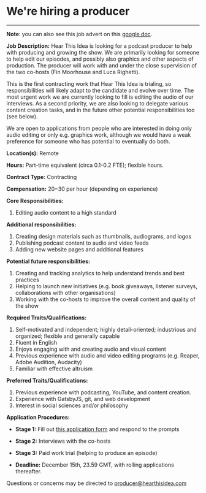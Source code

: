

<Layout>
<Seo title="We're hiring a producer" />
<h1>We're hiring a producer</h1>
<hr className="line" />
<div className="producer">

**Note**: you can also see this job advert on this [google doc](https://docs.google.com/document/d/12Dm1Y9WvR644VGgCtI0h29pzCR4z84Nm6iZ28xThLMw/edit?usp=sharing).

**Job Description:** Hear This Idea is looking for a podcast producer to help with producing and growing the show. We are primarily looking for someone to help edit our episodes, and possibly also graphics and other aspects of production. The producer will work with and under the close supervision of the two co-hosts (Fin Moorhouse and Luca Righetti). 

This is the first contracting work that Hear This Idea is trialing, so responsibilities will likely adapt to the candidate and evolve over time. The most urgent work we are currently looking to fill is editing the audio of our interviews. As a second priority, we are also looking to delegate various content creation tasks, and in the future other potential responsibilities too (see below).

We are open to applications from people who are interested in doing only audio editing or only e.g. graphics work, although we would have a weak preference for someone who has potential to eventually do both.

**Location(s):** Remote

**Hours:** Part-time equivalent (circa 0.1-0.2 FTE); flexible hours.

**Contract Type:** Contracting

**Compensation:** $20-$30 per hour (depending on experience)

**Core Responsibilities:**

1. Editing audio content to a high standard

**Additional responsibilities:**

1. Creating design materials such as thumbnails, audiograms, and logos
2. Publishing podcast content to audio and video feeds
3. Adding new website pages and additional features

**Potential future responsibilities:**

1. Creating and tracking analytics to help understand trends and best practices
2. Helping to launch new initiatives (e.g. book giveaways, listener surveys, collaborations with other organisations)
3. Working with the co-hosts to improve the overall content and quality of the show

**Required Traits/Qualifications:**

1. Self-motivated and independent; highly detail-oriented; industrious and organized; flexible and generally capable
2. Fluent in English
3. Enjoys engaging with and creating audio and visual content
4. Previous experience with audio and video editing programs (e.g. Reaper, Adobe Audition, Audacity)
5. Familiar with effective altruism

**Preferred Traits/Qualifications:**

1. Previous experience with podcasting, YouTube, and content creation.
2. Experience with GatsbyJS, git, and web development
3. Interest in social sciences and/or philosophy

**Application Procedures:**

- **Stage 1:** Fill out [this application form](https://docs.google.com/forms/d/e/1FAIpQLSdolEccncHPw_uZZQfHHDZWXe825J7jk3RIAHkwyFsz_4arpA/viewform?usp=sf_link) and respond to the prompts

- **Stage 2:** Interviews with the co-hosts

- **Stage 3:** Paid work trial (helping to produce an episode)

- **Deadline:** December 15th, 23.59 GMT, with rolling applications thereafter.

Questions or concerns may be directed to producer@hearthisidea.com

</div>
</Layout>
